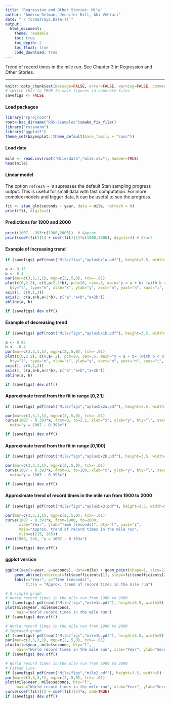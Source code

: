 ```yaml
---
title: "Regression and Other Stories: Mile"
author: "Andrew Gelman, Jennifer Hill, Aki Vehtari"
date: "`r format(Sys.Date())`"
output:
  html_document:
    theme: readable
    toc: true
    toc_depth: 2
    toc_float: true
    code_download: true
---
```

Trend of record times in the mile run. See Chapter 3 in Regression
and Other Stories.

-------------


```r
knitr::opts_chunk$set(message=FALSE, error=FALSE, warning=FALSE, comment=NA)
# switch this to TRUE to save figures in separate files
savefigs <- FALSE
```

#### Load packages

```r
library("rprojroot")
root<-has_dirname("ROS-Examples")$make_fix_file()
library("rstanarm")
library("ggplot2")
theme_set(bayesplot::theme_default(base_family = "sans"))
```

#### Load data

```r
mile <- read.csv(root("Mile/data","mile.csv"), header=TRUE)
head(mile)
```

#### Linear model

The option `refresh = 0` supresses the default Stan sampling
progress output. This is useful for small data with fast
computation. For more complex models and bigger data, it can be
useful to see the progress.

```r
fit <- stan_glm(seconds ~ year, data = mile, refresh = 0)
print(fit, digits=2)
```

#### Predictions for 1900 and 2000

```r
print(1007 -.393*c(1900,2000))  # Approx
print(coef(fit)[1] + coef(fit)[2]*c(1900,2000), digits=4) # Exact
```

#### Example of increasing trend

```r
if (savefigs) pdf(root("Mile/figs","aplusbx1a.pdf"), height=3.5, width=5)
```
```r
a <- 0.15
b <- 0.4
par(mar=c(3,3,1,1), mgp=c(2,.5,0), tck=-.01)
plot(c(0,2.2), c(0,a+2.2*b), pch=20, cex=.5, main="y = a + bx (with b > 0)",
  bty="l", type="n", xlab="x", ylab="y", xaxt="n", yaxt="n", xaxs="i", yaxs="i")
axis(1, c(0,1,2))
axis(2, c(a,a+b,a+2*b), c("a","a+b","a+2b"))
abline(a, b)
```
```r
if (savefigs) dev.off()
```

#### Example of decreasing trend

```r
if (savefigs) pdf(root("Mile/figs","aplusbx1b.pdf"), height=3.5, width=5)
```
```r
a <- 0.95
b <- -0.4
par(mar=c(3,3,1,1), mgp=c(2,.5,0), tck=-.01)
plot(c(0,2.2), c(0,a+.2), pch=20, cex=.5, main="y = a + bx (with b < 0)",
  bty="l", type="n", xlab="x", ylab="y", xaxt="n", yaxt="n", xaxs="i", yaxs="i")
axis(1, c(0,1,2))
axis(2, c(a,a+b,a+2*b), c("a","a+b","a+2b"))
abline(a, b)
```
```r
if (savefigs) dev.off()
```

#### Approximate trend from the fit in range [0,2.1]

```r
if (savefigs) pdf(root("Mile/figs","aplusbx2a.pdf"), height=3.5, width=5)
```
```r
par(mar=c(3,3,1,1), mgp=c(2,.5,0), tck=-.01)
curve(1007 - 0.393*x, from=0, to=2.1, xlab="x", ylab="y", bty="l", xaxs="i",
  main="y = 1007 - 0.393x")
```
```r
if (savefigs) dev.off()
```

#### Approximate trend from the fit in range [0,100]

```r
if (savefigs) pdf(root("Mile/figs","aplusbx2b.pdf"), height=3.5, width=5)
```
```r
par(mar=c(3,3,1,1), mgp=c(2,.5,0), tck=-.01)
curve(1007 - 0.393*x, from=0, to=100, xlab="x", ylab="y", bty="l", xaxs="i",
  main="y = 1007 - 0.393x")
```
```r
if (savefigs) dev.off()     
```

#### Approximate trend of record times in the mile run from 1900 to 2000

```r
if (savefigs) pdf(root("Mile/figs","aplusbx3.pdf"), height=3.5, width=5)
```
```r
par(mar=c(3,3,1,1), mgp=c(2,.5,0), tck=-.01)
curve(1007 - 0.393*x, from=1900, to=2000,
      xlab="Year", ylab="Time (seconds)", bty="l", xaxs="i",
      main="Approx. trend of record times in the mile run",
      ylim=c(215, 265))
text(1960, 246, "y = 1007 - 0.393x")
```
```r
if (savefigs) dev.off()
```

#### ggplot version

```r
ggplot(aes(x=year, y=seconds), data=mile) + geom_point(shape=1, size=2) +
    geom_abline(intercept=fit$coefficients[1], slope=fit$coefficients[2]) +
    labs(x="Year", y="Time (seconds)",
         title = "Approx. trend of record times in the mile run")

```
```r
# A simple graph
# World record times in the mile run from 1900 to 2000
if (savefigs) pdf(root("Mile/figs","mile1a.pdf"), height=3.5, width=5)
plot(mile$year, mile$seconds,
     main="World record times in the mile run")
if (savefigs) dev.off()

```
```r
# World record times in the mile run from 1900 to 2000
# Improved graph
if (savefigs) pdf(root("Mile/figs","mile1b.pdf"), height=3.5, width=5)
par(mar=c(3,3,3,1), mgp=c(2,.5,0), tck=-.01)
plot(mile$year, mile$seconds, bty="l",
     main="World record times in the mile run", xlab="Year", ylab="Seconds")
if (savefigs) dev.off()

```
```r
# World record times in the mile run from 1900 to 2000
# Fitted line
if (savefigs) pdf(root("Mile/figs","mile2.pdf"), height=3.5, width=5)
par(mar=c(3,3,3,1), mgp=c(2,.5,0), tck=-.01)
plot(mile$year, mile$seconds, bty="l",
     main="World record times in the mile run", xlab="Year", ylab="Seconds")
curve(coef(fit)[1] + coef(fit)[2]*x, add=TRUE)
if (savefigs) dev.off()
```


